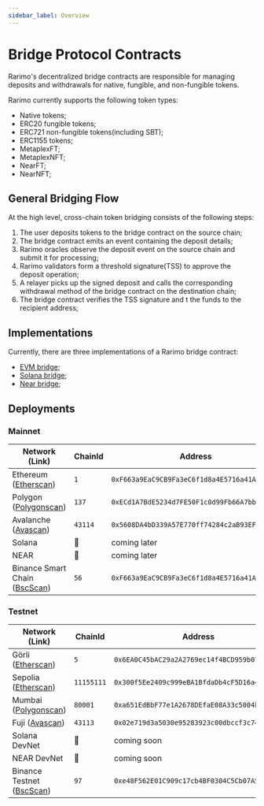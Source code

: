 ```yaml
---
sidebar_label: Overview
---
```


# Bridge Protocol Contracts

Rarimo's decentralized bridge contracts are responsible for managing deposits and withdrawals for native, fungible, and non-fungible tokens.

Rarimo currently supports the following token types:

- Native tokens;
- ERC20 fungible tokens;
- ERC721 non-fungible tokens(including SBT);
- ERC1155 tokens;
- MetaplexFT;
- MetaplexNFT;
- NearFT;
- NearNFT;

## General Bridging Flow

At the high level, cross-chain token bridging consists of the following steps:

1. The user deposits tokens to the bridge contract on the source chain;
2. The bridge contract emits an event containing the deposit details;
3. Rarimo oracles observe the deposit event on the source chain and submit it for processing;
4. Rarimo validators form a threshold signature(TSS) to approve the deposit operation;
5. A relayer picks up the signed deposit and calls the corresponding withdrawal method of the bridge contract on the destination chain;
6. The bridge contract verifies the TSS signature and t the funds to the recipient address;

## Implementations

Currently, there are three implementations of a Rarimo bridge contract:

- [EVM bridge](/reference/contracts/bridge/evm);
- [Solana bridge](/reference/contracts/bridge/solana);
- [Near bridge](/reference/contracts/bridge/near);

## Deployments

### Mainnet

| Network (Link)                                                                                                | ChainId | Address                                      |
| ------------------------------------------------------------------------------------------------------------- | ------- | -------------------------------------------- |
| Ethereum ([Etherscan](https://etherscan.io/address/0xF663a9EaC9CB9Fa3eC6f1d8a4E5716a41A1752b6))               | `1`     | `0xF663a9EaC9CB9Fa3eC6f1d8a4E5716a41A1752b6` |
| Polygon ([Polygonscan](https://polygonscan.com/address/0xECd1A7BdE5234d7FE50F1c0d99Fb66A7bbc10Df2))           | `137`   | `0xECd1A7BdE5234d7FE50F1c0d99Fb66A7bbc10Df2` |
| Avalanche ([Avascan](https://avascan.info/blockchain/all/address/0x5608DA4bD339A57E770ff74284c2aB93EFAcAe03)) | `43114` | `0x5608DA4bD339A57E770ff74284c2aB93EFAcAe03` |
| Solana                                                                                                        | 🚫      | coming later                                 |
| NEAR                                                                                                          | 🚫      | coming later                                 |
| Binance Smart Chain ([BscScan](https://bscscan.com/address/0xF663a9EaC9CB9Fa3eC6f1d8a4E5716a41A1752b6))       | `56`    | `0xF663a9EaC9CB9Fa3eC6f1d8a4E5716a41A1752b6` |

### Testnet

| Network (Link)                                                                                                   | ChainId    | Address                                      |
| ---------------------------------------------------------------------------------------------------------------- | ---------- | -------------------------------------------- |
| Görli ([Etherscan](https://goerli.etherscan.io/address/0x6EA0C45bAC29a2A2769ec14f4BCD959b07780106))              | `5`        | `0x6EA0C45bAC29a2A2769ec14f4BCD959b07780106` |
| Sepolia ([Etherscan](https://sepolia.etherscan.io/address/0x300f5Ee2409c999eBA1BfdaDb4cF5D16a45500Ac))           | `11155111` | `0x300f5Ee2409c999eBA1BfdaDb4cF5D16a45500Ac` |
| Mumbai ([Polygonscan](https://mumbai.polygonscan.com/address/0xa651EdBbF77e1A2678DEfaE08A33c5004b491457))        | `80001`    | `0xa651EdBbF77e1A2678DEfaE08A33c5004b491457` |
| Fuji ([Avascan](https://testnet.avascan.info/blockchain/all/address/0x02e719d3a5030e95283923c00dbccf3c745740e8)) | `43113`    | `0x02e719d3a5030e95283923c00dbccf3c745740e8` |
| Solana DevNet                                                                                                    | 🚫         | coming soon                                  |
| NEAR DevNet                                                                                                      | 🚫         | coming soon                                  |
| Binance Testnet ([BscScan](https://testnet.bscscan.com/address/0xe48F562E01C909c17cb4BF0304C5Cb07A5158603))      | `97`       | `0xe48F562E01C909c17cb4BF0304C5Cb07A5158603` |
